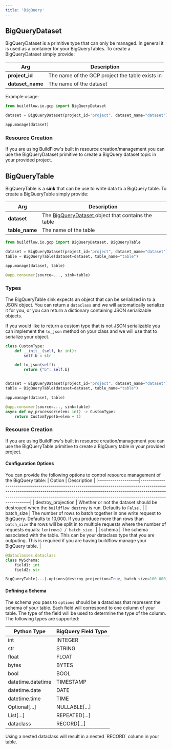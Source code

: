 ```yaml
---
title: 'BigQuery'
---
```


## BigQueryDataset

BigQueryDataset is a primitive type that can only be managed. In general it is used as a container for your BigQueryTables.
To create a BigQueryDataset simply provide:

| Arg               | Description                                     |
|------------------|-------------------------------------------------|
| **project_id**   | The name of the GCP project the table exists in |
| **dataset_name** | The name of the dataset                         |


Example usage:

```python
from buildflow.io.gcp import BigQueryDataset

dataset = BigQueryDataset(project_id="project", dataset_name="dataset")

app.manage(dataset)
```

### Resource Creation

If you are using BuildFlow's built in resource creation/management you can use the BigQueryDataset primitive to create a BigQuery dataset topic in your provided project.


## BigQueryTable

BigQueryTable is a **sink** that can be use to write data to a BigQuery table. To create a BigQueryTable simply provide:

| Arg            | Description                                                                  |
|----------------|------------------------------------------------------------------------------|
| **dataset**    | The  [ BigQueryDataset ]( #bigquerydataset )  object that contains the table |
| **table_name** | The name of the table                                                        |

```python
from buildflow.io.gcp import BigQueryDataset, BigQueryTable

dataset = BigQueryDataset(project_id="project", dataset_name="dataset")
table = BigQueryTable(dataset=dataset, table_name="table")

app.manage(dataset, table)

@app.consumer(source=..., sink=table)
```

### Types

The BigQueryTable sink expects an object that can be serialized in to a JSON object. You can return a `dataclass` and we will automatically serialize it for you, or you can return a dictionary containing JSON serializable objects.

If you would like to return a custom type that is not JSON serializable you can implement the `to_json` method on your class and we will use that to serialize your object.

```python
class CustomType:
    def __init__(self, b: int):
        self.b = str

    def to_json(self):
        return {"b": self.b}


dataset = BigQueryDataset(project_id="project", dataset_name="dataset")
table = BigQueryTable(dataset=dataset, table_name="table")

app.manage(dataset, table)

@app.consumer(source=..., sink=table)
async def my_processor(elem: int) -> CustomType:
    return CustomType(b=elem + 1)
```

### Resource Creation

If you are using BuildFlow's built in resource creation/management you can use the BigQueryTable primitive to create a BigQuery table in your provided project.

#### Configuration Options

You can provide the following options to control resource management of the BigQuery table:
| Option             | Description                                                                                                                                                                                                                                                      |
|--------------------|------------------------------------------------------------------------------------------------------------------------------------------------------------------------------------------------------------------------------------------------------------------|
| destroy_projection | Whether or not the dataset should be destroyed when the  ` buildflow destroy `  is run. Defaults to  ` False ` .                                                                                                                                                 |
| batch_size         | The number of rows to batch together in one write request to BigQuery. Defaults to 10,000. If you produce more than rows than  ` batch_size `  the rows will be split in to multiple requests where the number of requests equals:  ` len(rows) / batch_size ` . |
| schema             | The schema associated with the table. This can be your dataclass type that you are outputing. This is required if you are having buildflow manage your BigQuery table.                                                                                            |

```python
@dataclasses.dataclass
class MySchema:
    field1: int
    field2: str

BigQueryTable(...).options(destroy_projection=True, batch_size=100_000, schema=MySchema)
```

#### Defining a Schema

The schema you pass to `options` should be a dataclass that represent the schema of your table. Each field will correspond to one column of your table. The type of the field will be used to determine the type of the column. The following types are supported:

| Python Type       | BigQuery Field Type |
|-------------------|---------------------|
| int               | INTEGER             |
| str               | STRING              |
| float             | FLOAT               |
| bytes             | BYTES               |
| bool              | BOOL                |
| datetime.datetime | TIMESTAMP           |
| datetime.date     | DATE                |
| datetime.time     | TIME                |
| Optional[...]     | NULLABLE[...]       |
| List[...]         | REPEATED[...]       |
| dataclass         | RECORD[...]         |

<Tip>
Using a nested dataclass will result in a nested `RECORD` column in your table.
</Tip>